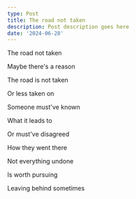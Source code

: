 ```yaml
---
type: Post
title: The road not taken
description: Post description goes here
date: '2024-06-28'
---
```

The road not taken


Maybe there's a reason


The road is not taken


Or less taken on


Someone must've known


What it leads to


Or must've disagreed


How they went there


Not everything undone


Is worth pursuing


Leaving behind sometimes
